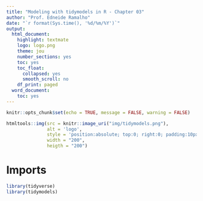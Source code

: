 ```yaml
---
title: "Modeling with tidymodels in R - Chapter 03"
author: "Prof. Edneide Ramalho"
date: "`r format(Sys.time(), '%d/%m/%Y')`"
output:
  html_document:
    highlight: textmate
    logo: logo.png
    theme: jou
    number_sections: yes
    toc: yes
    toc_float:
      collapsed: yes
      smooth_scroll: no
    df_print: paged
  word_document:
    toc: yes
---
```


```r
knitr::opts_chunk$set(echo = TRUE, message = FALSE, warning = FALSE)
```

```r
htmltools::img(src = knitr::image_uri("img/tidymodels.png"), 
               alt = 'logo', 
               style = 'position:absolute; top:0; right:0; padding:10px;',
               width = "200",
               heigth = "200")
```

# Imports

```r
library(tidyverse)
library(tidymodels)
```
